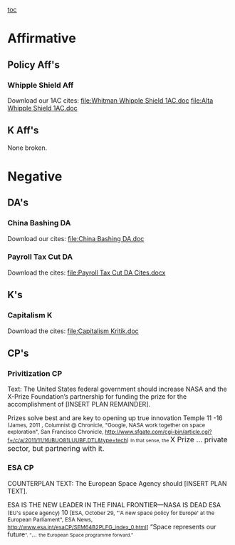 [[toc]]
=Affirmative= 

==Policy Aff's== 

===Whipple Shield Aff=== 

Download our 1AC cites:
[[file:Whitman Whipple Shield 1AC.doc]]
[[file:Alta Whipple Shield 1AC.doc]]

==K Aff's== 

None broken.


=Negative= 

==DA's== 

===China Bashing DA=== 

Download our cites:
[[file:China Bashing DA.doc]]

===Payroll Tax Cut DA=== 

Download the cites:
[[file:Payroll Tax Cut DA Cites.docx]]

==K's== 

===Capitalism K=== 

Download the cites:
[[file:Capitalism Kritik.doc]]

==CP's== 

===Privitization CP=== 
Text: The United States federal government should increase NASA and the X-Prize Foundation’s partnership for funding the prize for the accomplishment of [INSERT PLAN REMAINDER].

Prizes solve best and are key to opening up true innovation
Temple 11 -16 <span style="font-size: 9pt;">(James, 2011 , Columnist @ Chronicle, "Google, NASA work together on space exploration", San Francisco Chronicle, http://www.sfgate.com/cgi-bin/article.cgi?f=/c/a/2011/11/16/BUO81LUUBF.DTL&type=tech)</span>
<span style="font-size: 8pt;">In that sense, the </span><span style="font-size: 12pt;">X Prize … private sector, but partnering with it.</span>


===ESA CP=== 

COUNTERPLAN TEXT: The European Space Agency should [INSERT PLAN TEXT].

ESA IS THE NEW LEADER IN THE FINAL FRONTIER—NASA IS DEAD
ESA <span style="font-size: 9pt;">(EU's space agency)</span> 10
<span style="font-size: 9pt;">[ESA, October 29, "'A new space policy for Europe' at the European Parliament", ESA News, [[http://www.esa.int/esaCP/SEM64B2PLFG_index_0.html]]]</span>
<span class="Underline">“Space represents our future</span><span style="font-size: 8pt;">”. “</span>… <span style="font-size: 8pt;">the European Space programme forward.”</span>